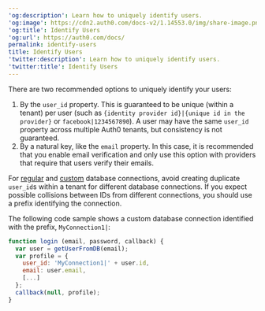 ---
'og:description': Learn how to uniquely identify users.
'og:image': https://cdn2.auth0.com/docs-v2/1.14553.0/img/share-image.png
'og:title': Identify Users
'og:url': https://auth0.com/docs/
permalink: identify-users
title: Identify Users
'twitter:description': Learn how to uniquely identify users.
'twitter:title': Identify Users
---
There are two recommended options to uniquely identify your users:

1. By the `user_id` property. This is guaranteed to be unique (within a tenant) per user (such as `{identity provider id}|{unique id in the provider}` or `facebook|1234567890`). A user may have the same `user_id` property across multiple Auth0 tenants, but consistency is not guaranteed.
2. By a natural key, like the `email` property. In this case, it is recommended that you enable email verification and only use this option with providers that require that users verify their emails.

For [regular](/docs/authenticate/database-connections/auth0-user-store) and [custom](/docs/authenticate/database-connections/custom-db) database connections, avoid creating duplicate `user_id`s within a tenant for different database connections. If you expect possible collisions between IDs from different connections, you should use a prefix identifying the connection.

The following code sample shows a custom database connection identified with the prefix, `MyConnection1|`:

```javascript lines
function login (email, password, callback) {
  var user = getUserFromDB(email);
  var profile = {
    user_id: 'MyConnection1|' + user.id,
    email: user.email,
    [...]
  };
  callback(null, profile);
}
```



